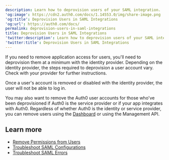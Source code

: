 ```yaml
---
description: Learn how to deprovision users of your SAML integration.
'og:image': https://cdn2.auth0.com/docs/1.14553.0/img/share-image.png
'og:title': Deprovision Users in SAML Integrations
'og:url': https://auth0.com/docs/
permalink: deprovision-users-in-saml-integrations
title: Deprovision Users in SAML Integrations
'twitter:description': Learn how to deprovision users of your SAML integration.
'twitter:title': Deprovision Users in SAML Integrations
---
```

If you need to remove application access for users, you'll need to deprovision them at a minimum with the <Tooltip tip="Identity Provider (IdP): Service that stores and manages digital identities." cta="View Glossary" href="/glossary?term=identity+provider">identity provider</Tooltip>. Depending on the identity provider, the steps required to deprovision a user account vary. Check with your provider for further instructions.

Once a user's account is removed or disabled with the identity provider, the user will not be able to log in.

You may also want to remove the Auth0 user accounts for those who've been deprovisioned if Auth0 is the service provider or if your app integrates with Auth0. Regardless of whether Auth0 is the identity or service provider, you can remove users using the [Dashboard](https://manage.auth0.com/#/users) or using the <Tooltip tip="Management API: A product to allow customers to perform administrative tasks." cta="View Glossary" href="/glossary?term=Management+API">Management API</Tooltip>.

## Learn more

* [Remove Permissions from Users](/manage-users/access-control/configure-core-rbac/rbac-users/remove-permissions-from-users)
* [Troubleshoot SAML Configurations](/troubleshoot/authentication-issues/troubleshoot-saml-configurations)
* [Troubleshoot SAML Errors](/troubleshoot/authentication-issues/saml-errors)
